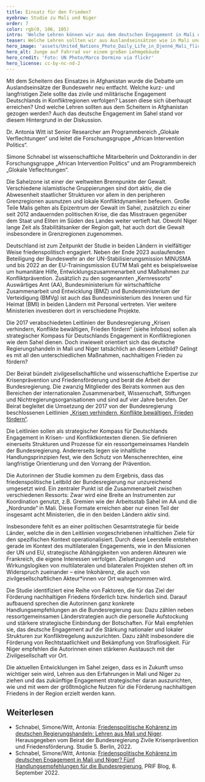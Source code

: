 ```yaml
---
title: Einsatz für den Frieden?
eyebrow: Studie zu Mali und Niger
order: 7
color: rgb(0, 106, 105)
intro: 'Welche Lehren können wir aus dem deutschen Engagement in Mali und Niger ziehen? Dieser Fragestellung widmet sich die Studie „Friedenspolitische Kohärenz im deutschen Regierungshandeln: Lehren aus Mali und Niger“, die von Antonia Witt und Simone Schnabel unter Mitarbeit von Baba Dakono und Abdoul Karim Saidou verfasst wurde. Die Studie entstand im Auftrag des Beirats der Bundesregierung Zivile Krisenprävention und Friedensförderung (siehe Infobox). In über 100 leitfadenbasierten Interviews sprachen die Forscher\*innen mit Ressortvertreter\*innen, Durchführungsorganisationen sowie zivilgesellschaftlichen Akteur\*innen in Deutschland, Mali und Niger.'
teaser: Welche Lehren sollten wir aus Auslandseinsätzen wie in Mali und Niger ziehen? In einer Studie für den Beirat Zivile Krisenprävention und Friedensförderung gehen Antonia Witt und Simone Schnabel genau dieser Frage nach.
hero_image: 'assets/United_Nations_Photo_Daily_Life_in_Djenné_Mali_flickr_CC_BY-NC-ND_2.0_RGB.jpg'
hero_alt: Junge auf Fahrrad vor einem großen Lehmgebäude
hero_credit: 'Foto: UN Photo/Marco Dormino via flickr'
hero_license: cc-by-nc-nd-2
---
```


<Leadin>Mit dem Scheitern</Leadin> des Einsatzes in Afghanistan wurde die Debatte um Auslandseinsätze der Bundeswehr neu entfacht. Welche kurz- und langfristigen Ziele sollte das zivile und militärische Engagement Deutschlands in Konfliktregionen verfolgen? Lassen diese sich überhaupt erreichen? Und welche Lehren sollten aus dem Scheitern in Afghanistan gezogen werden? Auch das deutsche Engagement im Sahel stand vor diesem Hintergrund in der Diskussion.

<PersonList title="Über die Autorinnen">
  <Person name="Antonia Witt" image="assets/Antonia_RGB.jpg" >

Dr. Antonia Witt ist Senior Researcher am Programmbereich „Glokale Verflechtungen“ und leitet die Forschungsgruppe „African Intervention Politics“.

</Person>
  <Person name="Simone Schnabel" image="assets/Simone S_RGB.jpg" >

Simone Schnabel ist wissenschaftliche Mitarbeiterin und Doktorandin in der Forschungsgruppe „African Intervention Politics“ und am Programmbereich „Glokale Veflechtungen“.

</Person>
</PersonList>

Die Sahelzone ist einer der weltweiten Brennpunkte der Gewalt. Verschiedene islamistische Gruppierungen sind dort aktiv, die die Abwesenheit staatlicher Strukturen vor allem in den peripheren Grenzregionen ausnutzen und lokale Konfliktdynamiken befeuern. Große Teile Malis gelten als Epizentrum der Gewalt im Sahel, zusätzlich zu einer seit 2012 andauernden politischen Krise, die das Misstrauen gegenüber dem Staat und Eliten im Süden des Landes weiter vertieft hat. Obwohl Niger lange Zeit als Stabilitätsanker der Region galt, hat auch dort die Gewalt insbesondere in Grenzregionen zugenommen.

Deutschland ist zum Zeitpunkt der Studie in beiden Ländern in vielfältiger Weise friedenspolitisch engagiert. Neben der Ende 2023 auslaufenden Beteiligung der Bundeswehr an der UN-Stabilisierungsmission MINUSMA und bis 2022 an der EU-Trainingsmission EUTM Mali geht es beispielsweise um humanitäre Hilfe, Entwicklungszusammenarbeit und Maßnahmen zur Konfliktprävention. Zusätzlich zu den sogenannten „Kernressorts“ Auswärtiges Amt (AA), Bundesministerium für wirtschaftliche Zusammenarbeit und Entwicklung (BMZ) und Bundesministerium der Verteidigung (BMVg) ist auch das Bundesministerium des Inneren und für Heimat (BMI) in beiden Ländern mit Personal vertreten. Vier weitere Ministerien investieren dort in verschiedene Projekte. 

Die 2017 verabschiedeten Leitlinien der Bundesregierung „Krisen verhindern, Konflikte bewältigen, Frieden fördern“ (siehe Infobox) sollen als strategischer Kompass für Deutschlands Engagement in Konfliktregionen wie dem Sahel dienen. Doch inwieweit orientiert sich das deutsche Regierungshandeln in Mali und Niger tatsächlich an diesem Leitbild? Gelingt es mit all den unterschiedlichen Maßnahmen, nachhaltigen Frieden zu fördern?

<Callout eyebrow="Infobox" title="Beirat Zivile Krisenprävention und Friendensförderung" expandable={false}>

Der Beirat bündelt zivilgesellschaftliche und wissenschaftliche Expertise zur Krisenprävention und Friedensförderung und berät die Arbeit der Bundesregierung. Die zwanzig Mitglieder des Beirats kommen aus den Bereichen der internationalen Zusammenarbeit, Wissenschaft, Stiftungen und Nichtregierungsorganisationen und sind auf vier Jahre berufen. Der Beirat begleitet die Umsetzung der 2017 von der Bundesregierung beschlossenen Leitlinien [„Krisen verhindern, Konflikte bewältigen, Frieden fördern“](https://www.auswaertiges-amt.de/blob/283636/d98437ca3ba49c0ec6a461570f56211f/leitlinien-krisenpraevention-konfliktbewaeltigung-friedensfoerderung-dl-data.pdf).

Die Leitlinien sollen als strategischer Kompass für Deutschlands Engagement in Krisen- und Konfliktkontexten dienen. Sie definieren einerseits Strukturen und Prozesse für ein ressortgemeinsames Handeln der Bundesregierung. Andererseits legen sie inhaltliche Handlungsprinzipien fest, wie den Schutz von Menschenrechten, eine langfristige Orientierung und den Vorrang der Prävention.

</Callout>

Die Autorinnen der Studie kommen zu dem Ergebnis, dass das friedenspolitische Leitbild der Bundesregierung nur unzureichend umgesetzt wird. Ein zentraler Punkt ist die Zusammenarbeit zwischen verschiedenen Ressorts: Zwar wird eine Breite an Instrumenten zur Koordination genutzt, z.B. Gremien wie der Arbeitsstab Sahel im AA und die „Nordrunde“ in Mali. Diese Formate erreichen aber nur einen Teil der insgesamt acht Ministerien, die in den beiden Ländern aktiv sind. 

Insbesondere fehlt es an einer politischen Gesamtstrategie für beide Länder, welche die in den Leitlinien vorgeschriebenen inhaltlichen Ziele für den spezifischen Kontext operationalisiert. Durch diese Leerstelle entstehen gerade im Kontext des multilateralen Engagements, wie in den Missionen der UN und EU, strategische Abhängigkeiten von anderen Akteuren wie Frankreich, die eigene Interessen verfolgen. Zielsetzungen und Wirkungslogiken von multilateralen und bilateralen Projekten stehen oft im Widerspruch zueinander – eine Inkohärenz, die auch von zivilgesellschaftlichen Akteur\*innen vor Ort wahrgenommen wird.

Die Studie identifiziert eine Reihe von Faktoren, die für das Ziel der Förderung nachhaltigen Friedens förderlich bzw. hinderlich sind. Darauf aufbauend sprechen die Autorinnen ganz konkrete Handlungsempfehlungen an die Bundesregierung aus: Dazu zählen neben ressortgemeinsamen Länderstrategien auch die personelle Aufstockung und stärkere strategische Einbindung der Botschaften. Für Mali empfehlen sie, das deutsche Engagement auf die Stärkung nationaler und lokaler Strukturen zur Konfliktregelung auszurichten. Dazu zählt insbesondere die Förderung von Rechtstaatlichkeit und Bekämpfung von Straflosigkeit. Für Niger empfehlen die Autorinnen einen stärkeren Austausch mit der Zivilgesellschaft vor Ort.

Die aktuellen Entwicklungen im Sahel zeigen, dass es in Zukunft umso wichtiger sein wird, Lehren aus den Erfahrungen in Mali und Niger zu ziehen und das zukünftige Engagement strategischer daran auszurichten, wie und mit wem der größtmögliche Nutzen für die Förderung nachhaltigen Friedens in der Region erzielt werden kann.

<Notes>

## Weiterlesen

- Schnabel, Simone/Witt, Antonia: [Friedenspolitische Kohärenz im deutschen Regierungshandeln: Lehren aus Mali und Niger](https://beirat-zivile-krisenpraevention.org/publikation/friedenspolitische-kohaerenz-im-deutschen-regierungshandeln/). Herausgegeben vom Beirat der Bundesregierung Zivile Krisenprävention und Friedensförderung. Studie 5. Berlin, 2022.
- Schnabel, Simone/Witt, Antonia: [Friedenspolitische Kohärenz im deutschen Engagement in Mali und Niger? Fünf Handlungsempfehlungen für die Bundesregierung](https://blog.prif.org/2022/09/08/friedenspolitische-kohaerenz-im-deutschen-engagement-in-mali-und-niger-fuenf-handlungsempfehlungen-fuer-die-bundesregierung/), PRIF Blog, 8. September 2022.

</Notes>
